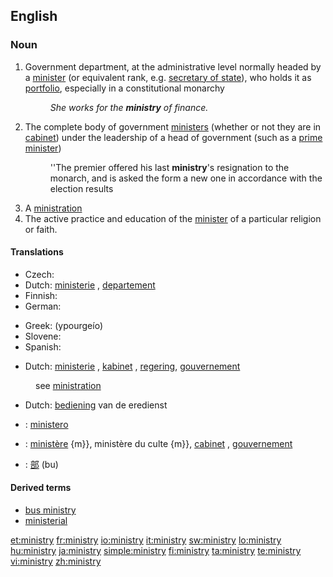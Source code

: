 ==English==

===Noun===
{{wikipedia}}
{{en-noun|ministr|ies}}

# Government department, at the administrative level normally headed by a [[minister]] (or equivalent rank, e.g. [[secretary of state]]), who holds it as [[portfolio]], especially in a constitutional monarchy
#: ''She works for the '''ministry''' of finance.''
# The complete body of government [[minister]]s (whether or not they are in [[cabinet]]) under the leadership of a head of government (such as a [[prime minister]])
#:''The premier offered his last '''ministry''''s resignation to the monarch, and is asked the form a new one in accordance with the election results
# A [[ministration]]
# The active practice and education of the [[minister]] of a particular religion or faith. 

====Translations====
{{trans-top|government department}}
* Czech: {{t+|cs|ministerstvo|n}}
* Dutch: [[ministerie]] {{n}}, [[departement]] {{n}}
* Finnish: {{t+|fi|ministeriö}}
* German: {{t+|de|Ministerium|n}}
{{trans-mid}}
* Greek: {{t+|el|υπουργείο|n|sc=Grek}} (ypourgeío)
* Slovene: {{t-|sl|ministrstvo|n}}
* Spanish: {{t-|es|ministerio|m}}
{{trans-bottom}}

{{trans-top|complete body of government ministers}}
* Dutch: [[ministerie]] {{n}}, [[kabinet]] {{n}}, [[regering]], [[gouvernement]] {{n}}
{{trans-bottom}}

{{trans-top|ministration}}
:see [[ministration]]
{{trans-bottom}}

{{trans-top|practice and education of the minister of a particular religion}}
* Dutch: [[bediening]] van de eredienst
{{trans-bottom}}

{{checktrans-top}}
* {{ttbc|Italian}}: [[ministero]] {{m}}
* {{ttbc|French}}: [[ministère]] {m}}, ministère du culte {m}}, [[cabinet]] {{m}}, [[gouvernement]] {{m}}
* {{ttbc|Japanese}}: [[部]] (bu)
{{trans-bottom}}

====Derived terms====
* [[bus ministry]]
* [[ministerial]]

[[et:ministry]]
[[fr:ministry]]
[[io:ministry]]
[[it:ministry]]
[[sw:ministry]]
[[lo:ministry]]
[[hu:ministry]]
[[ja:ministry]]
[[simple:ministry]]
[[fi:ministry]]
[[ta:ministry]]
[[te:ministry]]
[[vi:ministry]]
[[zh:ministry]]